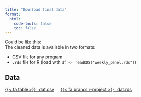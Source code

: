 ```yaml
---
title: "Download final data"
format:
  html:
    code-tools: false
    toc: false
---
```


Could be like this:  
The cleaned data is available in two formats:

- CSV file for any program
- `.rds` file for R <span class="small">(load with `df <- readRDS("weekly_panel.rds")`)</span>

## Data

<a class="btn btn-primary btn-sm" target="_blank" href="../data/dat.csv"> {{< fa table >}}  &ensp;<span class="font-monospace">dat.csv</span></a> &emsp;
<a class="btn btn-success btn-sm" target="_blank" href="../data/dat.rds"> {{< fa brands r-project >}} &ensp;<span class="font-monospace">dat.rds</span></a>
